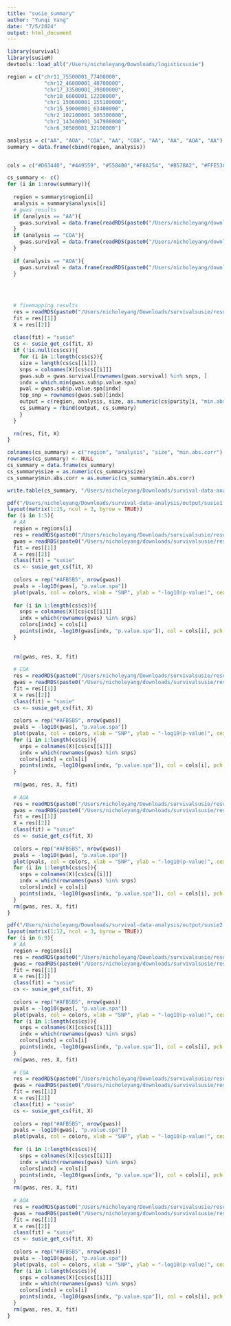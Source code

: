 ```yaml
---
title: "susie_summary"
author: "Yunqi Yang"
date: "7/5/2024"
output: html_document
---
```


```r
library(survival)
library(susieR)
devtools::load_all("/Users/nicholeyang/Downloads/logisticsusie")
```

```r
region = c("chr11_75500001_77400000", 
            "chr12_46000001_48700000",
            "chr17_33500001_39800000",
            "chr10_6600001_12200000",
            "chr1_150600001_155100000",
            "chr15_59000001_63400000",
            "chr2_102100001_105300000",
            "chr2_143400001_147900000",
            "chr6_30500001_32100000")

analysis = c("AA", "AOA", "COA", "AA", "COA", "AA", "AA", "AOA", "AA")
summary = data.frame(cbind(region, analysis))


cols = c("#D63440", "#449559", "#5584B0","#F8A254", "#B57BA2", "#FFE53C")
```


```r
cs_summary <- c()
for (i in 1:nrow(summary)){
  
  region = summary$region[i]
  analysis = summary$analysis[i]
  # gwas results
  if (analysis == "AA"){
    gwas.survival = data.frame(readRDS(paste0("/Users/nicholeyang/downloads/survivalsusie/result/gwas_surv/all_gwas_", region, ".rds")))
  }
  if (analysis == "COA"){
    gwas.survival = data.frame(readRDS(paste0("/Users/nicholeyang/downloads/survivalsusie/result/gwas_surv/coa_gwas_", region, ".rds")))
  }
  
  if (analysis == "AOA"){
    gwas.survival = data.frame(readRDS(paste0("/Users/nicholeyang/downloads/survivalsusie/result/gwas_surv/aoa_gwas_", region, ".rds")))
  }

  
  
  
  # finemapping results
  res = readRDS(paste0("/Users/nicholeyang/Downloads/survivalsusie/result/asthma_self_report/result/all/fit.susie.", region, ".rds"))
  fit = res[[1]]
  X = res[[2]]
  
  class(fit) = "susie"
  cs <- susie_get_cs(fit, X)
  if (!is.null(cs$cs)){
    for (i in 1:length(cs$cs)){
    size = length(cs$cs[[i]])
    snps = colnames(X)[cs$cs[[i]]]
    gwas.sub = gwas.survival[rownames(gwas.survival) %in% snps, ]
    indx = which.min(gwas.sub$p.value.spa)
    pval = gwas.sub$p.value.spa[indx]
    top_snp = rownames(gwas.sub)[indx]
    output = c(region, analysis, size, as.numeric(cs$purity[i, "min.abs.corr"], top_snp, -log10(pval)))
    cs_summary = rbind(output, cs_summary) 
    }
  }
  
  rm(res, fit, X)
}
```


```r
colnames(cs_summary) = c("region", "analysis", "size", "min.abs.corr")
rownames(cs_summary) <- NULL
cs_summary = data.frame(cs_summary)
cs_summary$size = as.numeric(cs_summary$size)
cs_summary$min.abs.corr = as.numeric(cs_summary$min.abs.corr)

write.table(cs_summary, "/Users/nicholeyang/Downloads/survival-data-analysis/output/cs_summary.txt")

```



```r
pdf("/Users/nicholeyang/Downloads/survival-data-analysis/output/susie1.pdf", width = 10, height = 16)
layout(matrix(1:15, ncol = 3, byrow = TRUE))
for (i in 1:5){
  # AA
  region = regions[i]
  res = readRDS(paste0("/Users/nicholeyang/Downloads/survivalsusie/result/asthma_self_report/result/all/fit.susie.", region, ".rds"))
  gwas = readRDS(paste0("/Users/nicholeyang/downloads/survivalsusie/result/gwas_surv/all_gwas_", region, ".rds"))
  fit = res[[1]]
  X = res[[2]]
  class(fit) = "susie"
  cs <- susie_get_cs(fit, X)
  
  colors = rep("#AFB5B5", nrow(gwas))
  pvals = -log10(gwas[, "p.value.spa"])
  plot(pvals, col = colors, xlab = "SNP", ylab = "-log10(p-value)", cex = 0.8, pch = 20, main = paste0(region, ": AA"), ylim = c(0, max(pvals, na.rm = TRUE)+0.1))
  
  for (i in 1:length(cs$cs)){
    snps = colnames(X)[cs$cs[[i]]]
    indx = which(rownames(gwas) %in% snps)
    colors[indx] = cols[i]
    points(indx, -log10(gwas[indx, "p.value.spa"]), col = cols[i], pch = 20)
  }
  
  
  rm(gwas, res, X, fit)
  
  # COA
  res = readRDS(paste0("/Users/nicholeyang/Downloads/survivalsusie/result/asthma_self_report/result/coa/fit.susie.", region, ".rds"))
  gwas = readRDS(paste0("/Users/nicholeyang/downloads/survivalsusie/result/gwas_surv/coa_gwas_", region, ".rds"))
  fit = res[[1]]
  X = res[[2]]
  class(fit) = "susie"
  cs <- susie_get_cs(fit, X)
  
  colors = rep("#AFB5B5", nrow(gwas))
  pvals = -log10(gwas[, "p.value.spa"])
  plot(pvals, col = colors, xlab = "SNP", ylab = "-log10(p-value)", cex = 0.8, pch = 20, main = paste0(region, ": COA"), ylim = c(0, max(pvals, na.rm = TRUE)+0.1))
  for (i in 1:length(cs$cs)){
    snps = colnames(X)[cs$cs[[i]]]
    indx = which(rownames(gwas) %in% snps)
    colors[indx] = cols[i]
    points(indx, -log10(gwas[indx, "p.value.spa"]), col = cols[i], pch = 20)
  }
  
  rm(gwas, res, X, fit)
  
  # AOA
  res = readRDS(paste0("/Users/nicholeyang/Downloads/survivalsusie/result/asthma_self_report/result/aoa/fit.susie.", region, ".rds"))
  gwas = readRDS(paste0("/Users/nicholeyang/downloads/survivalsusie/result/gwas_surv/aoa_gwas_", region, ".rds"))
  fit = res[[1]]
  X = res[[2]]
  class(fit) = "susie"
  cs <- susie_get_cs(fit, X)
  
  colors = rep("#AFB5B5", nrow(gwas))
  pvals = -log10(gwas[, "p.value.spa"])
  plot(pvals, col = colors, xlab = "SNP", ylab = "-log10(p-value)", cex = 0.8, pch = 20, main = paste0(region, ": AOA"), ylim = c(0, max(pvals, na.rm = TRUE)+0.1))
  for (i in 1:length(cs$cs)){
    snps = colnames(X)[cs$cs[[i]]]
    indx = which(rownames(gwas) %in% snps)
    colors[indx] = cols[i]
    points(indx, -log10(gwas[indx, "p.value.spa"]), col = cols[i], pch = 20)
  }
  rm(gwas, res, X, fit)
}
```


```r
pdf("/Users/nicholeyang/Downloads/survival-data-analysis/output/susie2.pdf", width = 10, height = 13)
layout(matrix(1:12, ncol = 3, byrow = TRUE))
for (i in 6:9){
  # AA
  region = regions[i]
  res = readRDS(paste0("/Users/nicholeyang/Downloads/survivalsusie/result/asthma_self_report/result/all/fit.susie.", region, ".rds"))
  gwas = readRDS(paste0("/Users/nicholeyang/downloads/survivalsusie/result/gwas_surv/all_gwas_", region, ".rds"))
  fit = res[[1]]
  X = res[[2]]
  class(fit) = "susie"
  cs <- susie_get_cs(fit, X)
  
  colors = rep("#AFB5B5", nrow(gwas))
  pvals = -log10(gwas[, "p.value.spa"])
  plot(pvals, col = colors, xlab = "SNP", ylab = "-log10(p-value)", cex = 0.8, pch = 20, main = paste0(region, ": AA"), ylim = c(0, max(pvals, na.rm = TRUE)+0.1))
  for (i in 1:length(cs$cs)){
    snps = colnames(X)[cs$cs[[i]]]
    indx = which(rownames(gwas) %in% snps)
    colors[indx] = cols[i]
    points(indx, -log10(gwas[indx, "p.value.spa"]), col = cols[i], pch = 20)
  }
  rm(gwas, res, X, fit)
  
  # COA
  res = readRDS(paste0("/Users/nicholeyang/Downloads/survivalsusie/result/asthma_self_report/result/coa/fit.susie.", region, ".rds"))
  gwas = readRDS(paste0("/Users/nicholeyang/downloads/survivalsusie/result/gwas_surv/coa_gwas_", region, ".rds"))
  fit = res[[1]]
  X = res[[2]]
  class(fit) = "susie"
  cs <- susie_get_cs(fit, X)
  
  colors = rep("#AFB5B5", nrow(gwas))
  pvals = -log10(gwas[, "p.value.spa"])
  plot(pvals, col = colors, xlab = "SNP", ylab = "-log10(p-value)", cex = 0.8, pch = 20, main = paste0(region, ": COA"), ylim = c(0, max(pvals, na.rm = TRUE)+0.1))
  
  for (i in 1:length(cs$cs)){
    snps = colnames(X)[cs$cs[[i]]]
    indx = which(rownames(gwas) %in% snps)
    colors[indx] = cols[i]
    points(indx, -log10(gwas[indx, "p.value.spa"]), col = cols[i], pch = 20)
  }
  rm(gwas, res, X, fit)
  
  # AOA
  res = readRDS(paste0("/Users/nicholeyang/Downloads/survivalsusie/result/asthma_self_report/result/aoa/fit.susie.", region, ".rds"))
  gwas = readRDS(paste0("/Users/nicholeyang/downloads/survivalsusie/result/gwas_surv/aoa_gwas_", region, ".rds"))
  fit = res[[1]]
  X = res[[2]]
  class(fit) = "susie"
  cs <- susie_get_cs(fit, X)
  
  colors = rep("#AFB5B5", nrow(gwas))
  pvals = -log10(gwas[, "p.value.spa"])
  plot(pvals, col = colors, xlab = "SNP", ylab = "-log10(p-value)", cex = 0.8, pch = 20, main = paste0(region, ": AOA"), ylim = c(0, max(pvals, na.rm = TRUE)+0.1))
  for (i in 1:length(cs$cs)){
    snps = colnames(X)[cs$cs[[i]]]
    indx = which(rownames(gwas) %in% snps)
    colors[indx] = cols[i]
    points(indx, -log10(gwas[indx, "p.value.spa"]), col = cols[i], pch = 20)
  }
  rm(gwas, res, X, fit)
}
```

